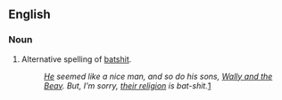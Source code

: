 ==English==
===Noun===
#Alternative spelling of [[batshit]].
#:''[[Wikipedia:Mitt Romney|He]] seemed like a nice man, and so do his sons, [[Wikipedia:Leave it to Beaver|Wally and the Beav]]. But, I'm sorry, [[Wikipedia:Mormonism|their religion]] is bat-shit.''[http://www.hbo.com/billmaher/new_rules/20070921.html]